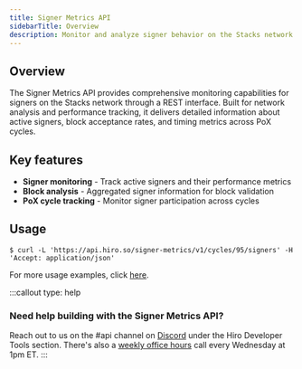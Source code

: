 ```yaml
---
title: Signer Metrics API
sidebarTitle: Overview
description: Monitor and analyze signer behavior on the Stacks network via REST.
---
```


## Overview

The Signer Metrics API provides comprehensive monitoring capabilities for signers on the Stacks network through a REST interface. Built for network analysis and performance tracking, it delivers detailed information about active signers, block acceptance rates, and timing metrics across PoX cycles.

## Key features

- **Signer monitoring** - Track active signers and their performance metrics
- **Block analysis** - Aggregated signer information for block validation
- **PoX cycle tracking** - Monitor signer participation across cycles

## Usage

```terminal
$ curl -L 'https://api.hiro.so/signer-metrics/v1/cycles/95/signers' -H 'Accept: application/json'
```

For more usage examples, click [here](/apis/signer-metrics-api/usage).

:::callout
type: help
### Need help building with the Signer Metrics API?
Reach out to us on the <span className="font-bold">#api</span> channel on [Discord](https://stacks.chat/) under the Hiro Developer Tools section. There's also a [weekly office hours](https://www.addevent.com/event/kI22007085) call every Wednesday at 1pm ET.
:::